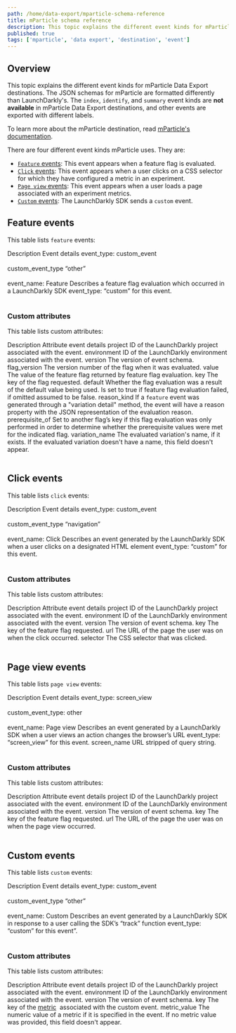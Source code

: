 ```yaml
---
path: /home/data-export/mparticle-schema-reference
title: mParticle schema reference
description: This topic explains the different event kinds for mParticle Data Export destinations.
published: true
tags: ['mparticle', 'data export', 'destination', 'event']
---
```


## Overview

This topic explains the different event kinds for mParticle Data Export destinations. The JSON schemas for mParticle are formatted differently than LaunchDarkly's. The `index`, `identify`, and `summary` event kinds are **not available** in mParticle Data Export destinations, and other events are exported with different labels.

To learn more about the mParticle destination, read [mParticle's documentation](https://docs.mparticle.com/integrations/launchdarkly).

There are four different event kinds mParticle uses. They are:

* [`Feature` events](#feature-events): This event appears when a feature flag is evaluated.
* [`Click` events](#click-events): This event appears when a user clicks on a CSS selector for which they have configured a metric in an experiment.
* [`Page view` events](#page-view-events): This event appears when a user loads a page associated with an experiment metrics.
* [`Custom` events](#custom-events): The LaunchDarkly SDK sends a `custom` event.

## Feature events

This table lists `feature` events:

<Table>
  <TableHeader>
    <TableHeadCell>Description</TableHeadCell>
    <TableHeadCell>Event details</TableHeadCell>
  </TableHeader>
  <TableBody>
    <TableRow>
      <TableCell>event_type: custom_event <br/><br/>
custom_event_type “other”<br/><br/>
event_name: Feature</TableCell>
      <TableCell>Describes a feature flag evaluation which occurred in a LaunchDarkly SDK event_type: “custom” for this event.</TableCell>
    </TableRow>
   </TableBody>
</Table>

### Custom attributes

This table lists custom attributes:

<Table>
  <TableHeader>
    <TableHeadCell>Description</TableHeadCell>
    <TableHeadCell>Attribute event details</TableHeadCell>
  </TableHeader>
  <TableBody>
    <TableRow>
      <TableCell>project</TableCell>
      <TableCell>ID of the LaunchDarkly project associated with the event.</TableCell>
    </TableRow>
    <TableRow>
      <TableCell>environment</TableCell>
      <TableCell>ID of the LaunchDarkly environment associated with the event.</TableCell>
    </TableRow>
    <TableRow>
      <TableCell>version</TableCell>
      <TableCell>The version of event schema.</TableCell>
    </TableRow>
    <TableRow>
      <TableCell>flag_version</TableCell>
      <TableCell>The version number of the flag when it was evaluated.</TableCell>
    </TableRow>
    <TableRow>
      <TableCell>value</TableCell>
      <TableCell>The value of the feature flag returned by feature flag evaluation.</TableCell>
    </TableRow>
    <TableRow>
      <TableCell>key</TableCell>
      <TableCell>The key of the flag requested.</TableCell>
    </TableRow>
    <TableRow>
      <TableCell>default</TableCell>
      <TableCell>Whether the flag evaluation was a result of the default value being used. Is set to true if feature flag evaluation failed, if omitted assumed to be false.</TableCell>
    </TableRow>
    <TableRow>
      <TableCell>reason_kind</TableCell>
      <TableCell>If a <code>feature</code> event was generated through a "variation detail" method, the event will have a reason property with the JSON representation of the evaluation reason.</TableCell>
    </TableRow>
    <TableRow>
      <TableCell>prerequisite_of</TableCell>
      <TableCell>Set to another flag’s key if this flag evaluation was only performed in order to determine whether the prerequisite values were met for the indicated flag.</TableCell>
    </TableRow>
        <TableRow>
      <TableCell>variation_name</TableCell>
      <TableCell>The evaluated variation's name, if it exists. If the evaluated variation doesn't have a name, this field doesn't appear.</TableCell>
    </TableRow>
   </TableBody>
</Table>

## Click events

This table lists `click` events:

<Table>
  <TableHeader>
    <TableHeadCell>Description</TableHeadCell>
    <TableHeadCell>Event details</TableHeadCell>
  </TableHeader>
  <TableBody>
    <TableRow>
      <TableCell>event_type: custom_event<br/><br/>
custom_event_type “navigation”<br/><br/>
event_name: Click</TableCell>
      <TableCell>Describes an event generated by the LaunchDarkly SDK when a user clicks on a designated HTML element event_type: “custom” for this event.</TableCell>
    </TableRow>
   </TableBody>
</Table>

### Custom attributes

This table lists custom attributes:

<Table>
  <TableHeader>
    <TableHeadCell>Description</TableHeadCell>
    <TableHeadCell>Attribute event details</TableHeadCell>
  </TableHeader>
  <TableBody>
    <TableRow>
      <TableCell>project</TableCell>
      <TableCell>ID of the LaunchDarkly project associated with the event.</TableCell>
    </TableRow>
    <TableRow>
      <TableCell>environment</TableCell>
      <TableCell>ID of the LaunchDarkly environment associated with the event.</TableCell>
    </TableRow>
    <TableRow>
      <TableCell>version</TableCell>
      <TableCell>The version of event schema.</TableCell>
    </TableRow>
    <TableRow>
      <TableCell>key</TableCell>
      <TableCell>The key of the feature flag requested.</TableCell>
    </TableRow>
    <TableRow>
      <TableCell>url</TableCell>
      <TableCell>The URL of the page the user was on when the click occurred.</TableCell>
    </TableRow>
    <TableRow>
      <TableCell>selector</TableCell>
      <TableCell>The CSS selector that was clicked.</TableCell>
    </TableRow>
   </TableBody>
</Table>

## Page view events

This table lists `page view` events:

<Table>
  <TableHeader>
    <TableHeadCell>Description</TableHeadCell>
    <TableHeadCell>Event details</TableHeadCell>
  </TableHeader>
  <TableBody>
    <TableRow>
      <TableCell>event_type: screen_view<br/><br/>
custom_event_type: other<br/><br/>
event_name: Page view</TableCell>
      <TableCell>Describes an event generated by a LaunchDarkly SDK when a user views an action changes the browser’s URL event_type: “screen_view” for this event.</TableCell>
    </TableRow>
    <TableRow>
      <TableCell>screen_name</TableCell>
      <TableCell>URL stripped of query string.</TableCell>
    </TableRow>
   </TableBody>
</Table>

### Custom attributes

This table lists custom attributes:

<Table>
  <TableHeader>
    <TableHeadCell>Description</TableHeadCell>
    <TableHeadCell>Attribute event details</TableHeadCell>
  </TableHeader>
  <TableBody>
    <TableRow>
      <TableCell>project</TableCell>
      <TableCell>ID of the LaunchDarkly project associated with the event.</TableCell>
    </TableRow>
    <TableRow>
      <TableCell>environment</TableCell>
      <TableCell>ID of the LaunchDarkly environment associated with the event.</TableCell>
    </TableRow>
    <TableRow>
      <TableCell>version</TableCell>
      <TableCell>The version of event schema.</TableCell>
    </TableRow>
    <TableRow>
      <TableCell>key</TableCell>
      <TableCell>The key of the feature flag requested.</TableCell>
    </TableRow>
    <TableRow>
      <TableCell>url</TableCell>
      <TableCell>The URL of the page the user was on when the page view occurred.</TableCell>
    </TableRow>
   </TableBody>
</Table>

## Custom events

This table lists `custom` events:

<Table>
  <TableHeader>
    <TableHeadCell>Description</TableHeadCell>
    <TableHeadCell>Event details</TableHeadCell>
  </TableHeader>
  <TableBody>
    <TableRow>
      <TableCell>event_type: custom_event<br/><br/>
custom_event_type “other”<br/><br/>
event_name: Custom</TableCell>
      <TableCell>Describes an event generated by a LaunchDarkly SDK in response to a user calling the SDK’s “track” function event_type: “custom” for this event”.</TableCell>
    </TableRow>
   </TableBody>
</Table>

### Custom attributes

This table lists custom attributes:

<Table>
  <TableHeader>
    <TableHeadCell>Description</TableHeadCell>
    <TableHeadCell>Attribute event details</TableHeadCell>
  </TableHeader>
  <TableBody>
    <TableRow>
      <TableCell>project</TableCell>
      <TableCell>ID of the LaunchDarkly project associated with the event.</TableCell>
    </TableRow>
    <TableRow>
      <TableCell>environment</TableCell>
      <TableCell>ID of the LaunchDarkly environment associated with the event.</TableCell>
    </TableRow>
    <TableRow>
      <TableCell>version</TableCell>
      <TableCell>The version of event schema.</TableCell>
    </TableRow>
    <TableCell>key</TableCell>
    <TableCell>The key of the <a href="https://docs.launchdarkly.com/home/creating-experiments/metrics">metric</a>
    &nbsp;associated with the custom event.</TableCell>
    <TableRow>
      <TableCell>metric_value</TableCell>
      <TableCell>The numeric value of a metric if it is specified in the event.
      If no metric value was provided, this field doesn't appear.</TableCell>
    </TableRow>
   </TableBody>
</Table>
